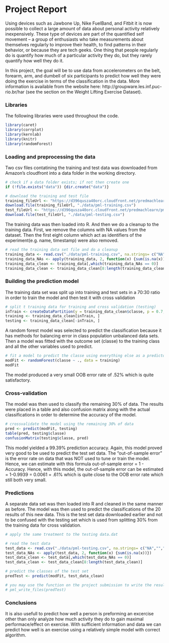 
# Project Report

Using devices such as Jawbone Up, Nike FuelBand, and Fitbit it is now possible to collect a large amount of data about personal activity relatively inexpensively. These type of devices are part of the quantified self movement – a group of enthusiasts who take measurements about themselves regularly to improve their health, to find patterns in their behavior, or because they are tech geeks. One thing that people regularly do is quantify how much of a particular activity they do, but they rarely quantify how well they do it. 

In this project, the goal will be to use data from accelerometers on the belt, forearm, arm, and dumbell of six participants to predict how well they were doing the exercise in terms of the classification in the data. More information is available from the website here: http://groupware.les.inf.puc-rio.br/har (see the section on the Weight Lifting Exercise Dataset). 

### Libraries
The following libraries were used throughout the code.
```r
library(caret)
library(corrplot)
library(kernlab)
library(knitr)
library(randomForest)
```

### Loading and preprocessing the data
Two csv files contatining the training and test data was downloaded from Amazon's cloudfront into a data folder in the working directory. 

```r
# check if a data folder exists; if not then create one
if (!file.exists("data")) {dir.create("data")}

# download the training and test file
training_fileUrl <- "https://d396qusza40orc.cloudfront.net/predmachlearn/pml-training.csv"
download.file(training_fileUrl, "./data/pml-training.csv")
test_fileUrl <- "https://d396qusza40orc.cloudfront.net/predmachlearn/pml-testing.csv"
download.file(test_fileUrl, "./data/pml-testing.csv")
```

The training data was then loaded into R. And then we do a cleanup to the training data. First, we remove the columns with NA values from the dataset. Then the first eight column which act as identifiers of the experiment(e.g. name, timestamp) were also removed.

```r
# read the training data set file and do a cleanup 
training_data <- read.csv("./data/pml-training.csv", na.strings= c("NA",""," "))
training_data_NAs <- apply(training_data, 2, function(x) {sum(is.na(x))})
training_data_clean <- training_data[,which(training_data_NAs == 0)]
training_data_clean <- training_data_clean[8:length(training_data_clean)]
```

### Building the prediction model
The training data set was split up into training and test sets in a 70:30 ratio in order to train the model and then test it with cross validation

```r
# split t training data for training and cross validation (testing)
inTrain <- createDataPartition(y = training_data_clean$classe, p = 0.7, list = FALSE)
training <- training_data_clean[inTrain, ]
testing <- training_data_clean[-inTrain, ]
```

A random forest model was selected to predict the classification because it has methods for balancing error in class population unbalanced data sets. Then a model was fitted with the outcome set (classe) to the training class and all the other variables used to predict.

```r
# fit a model to predict the classe using everything else as a predictor
modFit <- randomForest(classe ~ ., data = training)
modFit
```

The model produced a very small OOB error rate of .52% which is quite satisfactory.

### Cross-validation
The model was then used to classify the remaining 30% of data. The results were placed in a table and also confusion matrix along with the actual classifications in order to determine the accuracy of the model.

```r
# crossvalidate the model using the remaining 30% of data
pred <- predict(modFit, testing)
table(pred, testing$classe)
confusionMatrix(testing$classe, pred)
```

This model yielded a 99.39% prediction accuracy. Again, this model proved very good to be used to predict the test set data. The "out-of-sample error" is the error rate on data that was NOT used to tune or train the model. Hence, we can estimate with this formula out-of-sample error = 1 - Accuracy. Hence, with this model, the out-of-sample error can be estimated = 1-0.9939 = 0.0061 = .61% which is quite close to the OOB error rate which still both very small.

### Predictions
A separate data set was then loaded into R and cleaned in the same manner as before. The model was then used to predict the classifications of the 20 results of this new data. This is the test set data downloaded earlier and not to be confused with the testing set which is used from splitting 30% from the training data for cross validation.

```r
# apply the same treatment to the testing data.dat  

# read the test data
test_data <- read.csv("./data/pml-testing.csv", na.strings= c("NA",""," "))
test_data_NAs <- apply(test_data, 2, function(x) {sum(is.na(x))})
test_data_clean <- test_data[,which(test_data_NAs == 0)]
test_data_clean <- test_data_clean[8:length(test_data_clean)]

# predict the classes of the test set
predTest <- predict(modFit, test_data_clean)

# you may use the function on the project submission to write the result into 20 separate txt for submission
# pml_write_files(predTest)
```

### Conclusions
It is also usefull to predict how well a person is preforming an excercise other than only analyze how much activity they do to gain maximal performace/effect on exercise. With sufficient information and data we can predict how well is an exercise using a relatively simple model with correct algorithm. 

